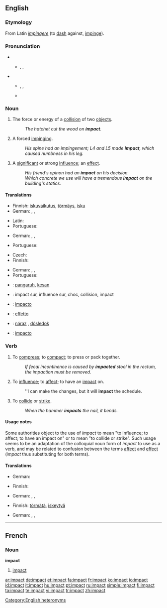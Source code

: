 ==English==

===Etymology===
From Latin ''[[impingere]]'' (to [[dash]] against, [[impinge]]).

===Pronunciation===
*{{sense|noun}}
**{{enPR|imʹpăkt}}, {{IPA|/ˈɪmpækt/}}, {{SAMPA|/"Imp{kt/}}
*{{sense|verb}}
**{{enPR|im-păktʹ}}, {{IPA|/ɪmˈpækt/}}, {{SAMPA|/Im"p{kt/}}
**{{rhymes|ækt}}
[[Category:English heteronyms]]

===Noun===
{{en-noun}}

# The force or energy of a [[collision]] of two [[object]]s.
#: ''The hatchet cut the wood on '''impact'''.''
# {{context|mainly|medicine}} A forced [[impinge|impinging]].
#: ''His spine had an impingement; L4 and L5 made '''impact''', which caused numbness in his leg.''
# A [[significant]] or strong [[influence]]; an [[effect]].
#: ''His friend's opinon had an '''impact''' on his decision.''
#: ''Which concrete we use will have a tremendous '''impact''' on the building's statics.''

====Translations====
{{trans-top|the force or energy of a collision of two objects}}
* Finnish: [[iskuvaikutus]], [[törmäys]], [[isku]]
* German: {{t+|de|Einschlag|m}}, {{t+|de|Aufprall|m}}, {{t+|de|Aufschlag|m}}
{{trans-mid}}
* Latin: {{t-|la|ictus}}
* Portuguese: {{t+|pt|impacto|m}}
{{trans-bottom}}

{{trans-top|a forced impinging}}
* German: {{t+|de|Belastung|f}}, {{t+|de|Stoß|m}}, {{t+|de|Druck|m}}
{{trans-mid}}
* Portuguese: {{t+|pt|impacto|m}}
{{trans-bottom}}

{{trans-top|a significant or strong influence}}
* Czech: {{t+|cs|dopad|m}}
* Finnish: {{t+|fi|vaikutus}}
{{trans-mid}}
* German: {{t+|de|Einwirkung|f}}, {{t+|de|Einfluss|m}}, {{t+|de|Beeinflussung|f}}
* Portuguese: {{t+|pt|impacto|m}}
{{trans-bottom}}

{{checktrans-top}}
* {{ttbc|Malay}}: [[pangaruh]], [[kesan]]
* {{ttbc|French}}: impact sur, influence sur, choc, collision, impact
* {{ttbc|Interlingua}}: [[impacto]]
{{checktrans-mid}}
* {{ttbc|Italian}}: [[effetto]]
* {{ttbc|Slovak}}: [[náraz]] {{m}}, [[dôsledok]] {{m}}
* {{ttbc|Spanish}}: [[impacto]] {{m}}
{{checktrans-bottom}}

===Verb===
{{en-verb}}

# To [[compress]]; to [[compact]]; to press or pack together.
#: ''If fecal incontinence is caused by '''impacted''' stool in the rectum, the impaction must be removed.''
# {{proscribed}} To [[influence]]; to [[affect]]; to have an [[impact#Noun|impact]] on.
#: ''I can make the changes, but it will '''impact''' the schedule.
# To [[collide]] or [[strike]].
#: ''When the hammer '''impacts''' the nail, it bends.''

====Usage notes====
Some authorities object to the use of ''impact'' to mean "to influence; to affect; to have an impact on" or to mean "to collide or strike".  Such usage seems to be an adaptation of the colloquial noun form of ''impact'' to use as a verb, and may be related to confusion between the terms [[affect]] and [[effect]] (''impact'' thus substituting for both terms).

====Translations====
{{trans-top|to compress}}
* German: {{t+|de|zusammenpressen}}
{{trans-mid}}
{{trans-bottom}}

{{trans-top|to influence}}
* Finnish: {{t+|fi|vaikuttaa}}
{{trans-mid}}
* German: {{t-|de|beeinflussen}}, {{t+|de|einwirken}}, {{t+|de|beeinträchtigen}}
{{trans-bottom}}

{{trans-top|to collide or strike}}
* Finnish: [[törmätä]], [[iskeytyä]]
{{trans-mid}}
* German: {{t+|de|einschlagen}}, {{t+|de|zusammenstossen}}, {{t+|de|kollidieren}}
{{trans-bottom}}

----

==French==

===Noun===
'''impact'''

# [[#English|impact]]

[[ar:impact]]
[[de:impact]]
[[et:impact]]
[[fa:impact]]
[[fr:impact]]
[[ko:impact]]
[[io:impact]]
[[id:impact]]
[[it:impact]]
[[hu:impact]]
[[pt:impact]]
[[ru:impact]]
[[simple:impact]]
[[fi:impact]]
[[ta:impact]]
[[te:impact]]
[[vi:impact]]
[[tr:impact]]
[[zh:impact]]